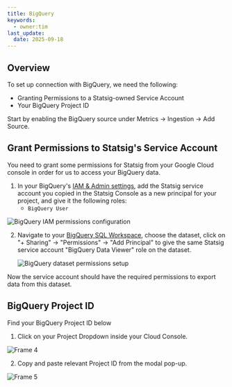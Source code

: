 ```yaml
---
title: BigQuery
keywords:
  - owner:tim
last_update:
  date: 2025-09-18
---
```


## Overview

To set up connection with BigQuery, we need the following:

- Granting Permissions to a Statsig-owned Service Account
- Your BigQuery Project ID

Start by enabling the BigQuery source under Metrics -> Ingestion -> Add Source. 

## Grant Permissions to Statsig's Service Account

You need to grant some permissions for Statsig from your Google Cloud console in order for us to access your BigQuery data.

1. In your BigQuery's [IAM & Admin settings](https://console.cloud.google.com/iam-admin/), add the Statsig service account you copied in the Statsig Console as a new principal for your project, and give it the following roles:
   - `BigQuery User`

<Frame>
  <img src="https://user-images.githubusercontent.com/87334575/198107543-b3bcc19a-3231-4128-be42-a5dd52fb168a.png" alt="BigQuery IAM permissions configuration" />
</Frame>

<br />

2. Navigate to your [BigQuery SQL Workspace](https://console.cloud.google.com/bigquery), choose the dataset, click on "+ Sharing" -> "Permissions" -> "Add Principal" to give the same Statsig service account "BigQuery Data Viewer" role on the dataset.

   <Frame>
     <img src="https://user-images.githubusercontent.com/77478330/175113611-90e618ad-f6e8-4005-933e-2a5660a14466.png" alt="BigQuery dataset permissions setup" />
   </Frame>

Now the service account should have the required permissions to export data from this dataset.

## BigQuery Project ID

Find your BigQuery Project ID below

1. Click on your Project Dropdown inside your Cloud Console.

<Frame>
  <img src="https://user-images.githubusercontent.com/108023879/187518062-7027f682-d1fd-445e-9947-897e44ea929e.png" alt="Frame 4" />
</Frame>

2. Copy and paste relevant Project ID from the modal pop-up.

<Frame>
  <img src="https://user-images.githubusercontent.com/108023879/187517901-9e7fd237-8325-4254-a1bd-c75f0ea08497.png" alt="Frame 5" />
</Frame>
